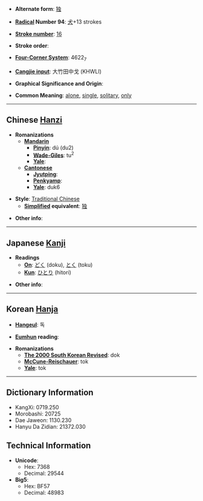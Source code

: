 * '''Alternate form''': [[独]]

* '''[[Wiktionary:Chinese radical index| Radical]] Number 94''': [[Wiktionary:Chinese radical index 犬|犬]]+13 strokes

* '''[[Wiktionary:Chinese total strokes index|Stroke number]]''': [[Wiktionary:Chinese total strokes index 16|16]]

* '''Stroke order''': 

* '''[[Wiktionary:Chinese four corner index|Four-Corner System]]''': 4622<sub>7</sub>

* '''[[Wiktionary:Chinese Cangjie index|Cangjie input]]''': 大竹田中戈 (KHWLI)

* '''Graphical Significance and Origin''': 

* '''Common Meaning''': [[alone]], [[single]], [[solitary]], [[only]]

----

== Chinese [[Hanzi]] ==

* '''Romanizations'''
** '''[[Mandarin]]'''
*** '''[[Pinyin]]''': dú (du2)
*** '''[[Wade-Giles]]''': tu<sup>2</sup>
*** '''[[Yale]]''': 
** '''[[Cantonese]]'''
*** '''[[Jyutping]]''':
*** '''[[Penkyamp]]''': 
*** '''[[Yale]]''': duk6

* '''Style''': [[Traditional Chinese]] 
** '''[[Simplified Chinese|Simplified]] equivalent''': [[独]]

* '''Other info''': 

----

== Japanese [[Kanji]] ==

* '''Readings'''
** '''[[On]]''': [[どく]] (doku), [[とく]] (toku)
** '''[[Kun]]''': [[ひとり]] (hitori)

* '''Other info''':  

----

== Korean [[Hanja]] ==

* '''[[Hangeul]]''': 독

* '''[[Eumhun]] reading''': 

* '''Romanizations'''
** '''[[The 2000 South Korean Revised Romanization|The 2000 South Korean Revised]]''': dok
** '''[[McCune-Reischauer]]''': tok
** '''[[Yale]]''': tok

----

== Dictionary Information ==

* KangXi: 0719.250
* Morobashi: 20725
* Dae Jaweon: 1130.230
* Hanyu Da Zidian: 21372.030

== Technical Information ==

* '''Unicode''':
** Hex: 7368
** Decimal: 29544
* '''Big5''':
** Hex: BF57
** Decimal: 48983